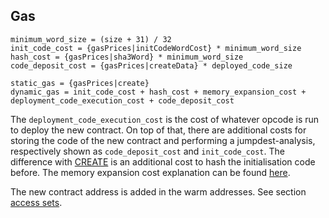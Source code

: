 ## Gas

    minimum_word_size = (size + 31) / 32
    init_code_cost = {gasPrices|initCodeWordCost} * minimum_word_size
    hash_cost = {gasPrices|sha3Word} * minimum_word_size
    code_deposit_cost = {gasPrices|createData} * deployed_code_size

    static_gas = {gasPrices|create}
    dynamic_gas = init_code_cost + hash_cost + memory_expansion_cost + deployment_code_execution_cost + code_deposit_cost

The `deployment_code_execution_cost` is the cost of whatever opcode is run to deploy the new contract.
On top of that, there are additional costs for storing the code of the new contract and performing a jumpdest-analysis, respectively shown as `code_deposit_cost` and `init_code_cost`.
The difference with [CREATE](#F0) is an additional cost to hash the initialisation code before.
The memory expansion cost explanation can be found [here](/about).

The new contract address is added in the warm addresses. See section [access sets](/about).
